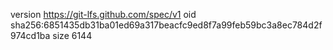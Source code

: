 version https://git-lfs.github.com/spec/v1
oid sha256:6851435db31ba01ed69a317beacfc9ed8f7a99feb59bc3a8ec784d2f974cd1ba
size 6144
